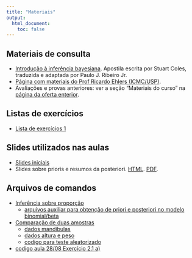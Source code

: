 ```yaml
---
title: "Materiais"
output:
  html_document:
    toc: false
---
```


## Materiais de consulta

- [Introdução à inferência
  bayesiana](http://www.leg.ufpr.br/~paulojus/CE227/InferenciaBayesiana.pdf).
  Apostila escrita por Stuart Coles, traduzida e adaptada por Paulo J.
  Ribeiro Jr.
- [Página com materiais do Prof Ricardo Ehlers (ICMC/USP)](http://www.icmc.usp.br/pessoas/ehlers/bayes/).
- Avaliações e provas anteriores: ver a seção "Materiais do curso" na
  [página da oferta
  enterior](http://www.leg.ufpr.br/doku.php/disciplinas:ce227-2018-01).

## Listas de exercícios

- [Lista de exercícios 1](exercicios/ex_intro.pdf)

## Slides utilizados nas aulas

- [Slides iniciais](oferta201902/CE227-Slides01.pdf)
- Slides sobre prioris e resumos da posteriori.
  [HTML](slides/CE227-Slides02.html). [PDF](slides/CE227-Slides02.pdf).

## Arquivos de comandos

- [Inferência sobre proporção](oferta201902/codigos/prop-paradigmas.R)
  - [arquivos auxiliar para obtenção de priori e posteriori no modelo binomial/beta](oferta201902/codigos/bayes-fun-01.R)
- [Comparação de duas amostras](oferta201902/codigos/duas-amostras-paradigmas.R)
  - [dados mandíbulas](oferta201902/dados/mandible.R)
  - [dados altura e peso](oferta201902/dados/alturapeso.csv)
  - [codigo para teste aleatorizado](oferta201902/codigos/mctest.R)
- [codigo aula 28/08 Exercício 2.1 a)](oferta201902/codigos/ExerciciosCap2.R)
